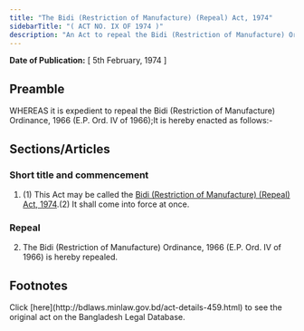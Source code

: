 ```yaml
---
title: "The Bidi (Restriction of Manufacture) (Repeal) Act, 1974"
sidebarTitle: "( ACT NO. IX OF 1974 )"
description: "An Act to repeal the Bidi (Restriction of Manufacture) Ordinance, 1966."
---
```


**Date of Publication:** [ 5th February, 1974 ]

## Preamble

WHEREAS it is expedient to repeal the Bidi (Restriction of Manufacture) Ordinance, 1966 (E.P. Ord. IV of 1966);It is hereby enacted as follows:-

## Sections/Articles

### Short title and commencement

1. (1) This Act may be called the [Bidi (Restriction of Manufacture) (Repeal) Act, 1974](/laws/act-459 "Bidi (Restriction of Manufacture) (Repeal) Act, 1974").(2) It shall come into force at once.

### Repeal

2. The Bidi (Restriction of Manufacture) Ordinance, 1966 (E.P. Ord. IV of 1966) is hereby repealed.

## Footnotes

<Note>
  Click [here](http://bdlaws.minlaw.gov.bd/act-details-459.html) to see the original act on the Bangladesh Legal Database.
</Note>
